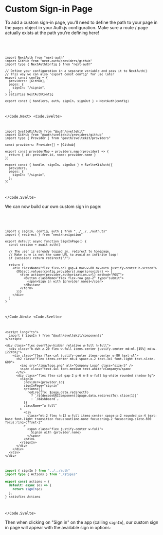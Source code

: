 
# Custom Sign-in Page

To add a custom sign-in page, you'll need to define the path to your page in the `pages` object in your Auth.js configuration. Make sure a route / page actually exists at the path you're defining here!

<Code>
<Code.Next>

```tsx filename="./auth.ts" {7, 10}
import NextAuth from "next-auth"
import GitHub from "next-auth/providers/github"
import type { NextAuthConfig } from "next-auth"

// Define your configuration in a separate variable and pass it to NextAuth()
// This way we can also 'export const config' for use later
export const config = {
  providers: [GitHub],
  pages: {
    signIn: "/signin",
  },
} satisfies NextAuthConfig

export const { handlers, auth, signIn, signOut } = NextAuth(config)
```

</Code.Next>
<Code.Svelte>

```tsx filename="./auth.ts" {7}
import SvelteKitAuth from "@auth/sveltekit"
import GitHub from "@auth/sveltekit/providers/github"
import type { Provider } from "@auth/sveltekit/providers"

const providers: Provider[] = [Github]

export const providerMap = providers.map((provider) => {
  return { id: provider.id, name: provider.name }
})

export const { handle, signIn, signOut } = SvelteKitAuth({
  providers,
  pages: {
    signIn: "/signin",
  },
})
```

</Code.Svelte>
</Code>

We can now build our own custom sign in page:

<Code>
<Code.Next>

```tsx filename="app/signin/page.tsx"
import { signIn, config, auth } from "../../../auth.ts"
import { redirect } from "next/navigation"

export default async function SignInPage() {
  const session = await auth()

  // The user is already logged in, redirect to homepage.
  // Make sure is not the same URL to avoid an infinite loop!
  if (session) return redirect("/")

  return (
    <div className="flex flex-col gap-4 max-w-80 mx-auto justify-center h-screen">
      {Object.values(config.providers).map((provider) => (
        <form action={provider.authorization.url} method="POST">
          <Button className="flex flex-row gap-2" type="submit">
            <span>Sign in with {provider.name}</span>
          </Button>
        </form>
      ))}
    </div>
  )
}
```

</Code.Next>
<Code.Svelte>

```svelte filename="src/routes/signin/+page.svelte"
<script lang="ts">
  import { SignIn } from "@auth/sveltekit/components"
</script>

<div class="flex overflow-hidden relative w-full h-full">
  <div class="h-dvh z-20 flex w-full items-center justify-center md:ml-[15%] md:w-[22rem]">
    <div class="flex flex-col justify-center items-center w-80 text-xl">
      <h2 class="flex items-center mb-4 space-x-2 text-3xl font-light text-slate-600">
        <img src="/img/logo.png" alt="Company Logo" class="size-5" />
        <span class="text-4xl font-medium text-white">Company</span>
      </h2>
      <div class="flex flex-col gap-2 p-6 m-8 w-full bg-white rounded shadow-lg">
        <SignIn
          provider={provider.id}
          signInPage="signin"
          options={{
            redirectTo: $page.data.redirectTo
              ? `/${decodeURIComponent($page.data.redirectTo).slice(1)}`
              : `/dashboard`,
          }}
          className="w-full"
        >
          <div
            class="mt-2 flex h-12 w-full items-center space-x-2 rounded px-4 text-base font-light transition focus:outline-none focus:ring-2 focus:ring-slate-800 focus:ring-offset-2"
          >
            <span class="flex justify-center w-full">
              Signin with {provider.name}
            </span>
          </div>
        </SignIn>
      </div>
    </div>
  </div>
</div>
```

```ts filename="src/routes/signin/+page.server.ts"
import { signIn } from "../../auth"
import type { Actions } from "./$types"

export const actions = {
  default: async (e) => {
    return signIn(e)
  },
} satisfies Actions
```

</Code.Svelte>
</Code>

Then when clicking on "Sign in" on the app (calling `signIn`), our custom sign in page will appear with the available sign in options:


<Screenshot
  src={CustomSignInPage}
  alt="Custom Sign-in Page"
  className="w-full max-w-3xl"
/>
